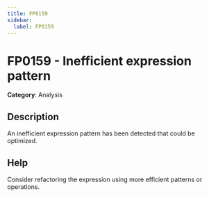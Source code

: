 ```yaml
---
title: FP0159
sidebar:
  label: FP0159
---
```


# FP0159 - Inefficient expression pattern

**Category**: Analysis

## Description

An inefficient expression pattern has been detected that could be optimized.

## Help

Consider refactoring the expression using more efficient patterns or operations.
